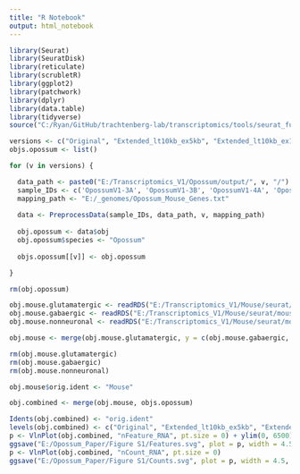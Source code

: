 ```yaml
---
title: "R Notebook"
output: html_notebook
---
```


```r

library(Seurat)
library(SeuratDisk)
library(reticulate)
library(scrubletR)
library(ggplot2)
library(patchwork)
library(dplyr)
library(data.table)
library(tidyverse)
source("C:/Ryan/GitHub/trachtenberg-lab/transcriptomics/tools/seurat_functions.R")

versions <- c("Original", "Extended_lt10kb_ex5kb", "Extended_lt10kb_ex10kb")
objs.opossum <- list()

for (v in versions) {

  data_path <- paste0("E:/Transcriptomics_V1/Opossum/output/", v, "/")
  sample_IDs <- c('OpossumV1-3A', 'OpossumV1-3B', 'OpossumV1-4A', 'OpossumV1-4B')
  mapping_path <- "E:/_genomes/Opossum_Mouse_Genes.txt"
  
  data <- PreprocessData(sample_IDs, data_path, v, mapping_path)
  
  obj.opossum <- data$obj
  obj.opossum$species <- "Opossum"
  
  objs.opossum[[v]] <- obj.opossum

}

rm(obj.opossum)

```


```r

obj.mouse.glutamatergic <- readRDS("E:/Transcriptomics_V1/Mouse/seurat/mouse_v1_P38_glutamatergic_processed.rds")
obj.mouse.gabaergic <- readRDS("E:/Transcriptomics_V1/Mouse/seurat/mouse_v1_P38_gabaergic_processed.rds")
obj.mouse.nonneuronal <- readRDS("E:/Transcriptomics_V1/Mouse/seurat/mouse_v1_P38_nonneuronal_processed.rds")

obj.mouse <- merge(obj.mouse.glutamatergic, y = c(obj.mouse.gabaergic, obj.mouse.nonneuronal))

rm(obj.mouse.glutamatergic)
rm(obj.mouse.gabaergic)
rm(obj.mouse.nonneuronal)

obj.mouse$orig.ident <- "Mouse"

```


```r

obj.combined <- merge(obj.mouse, objs.opossum)

```


```r

Idents(obj.combined) <- "orig.ident"
levels(obj.combined) <- c("Original", "Extended_lt10kb_ex5kb", "Extended_lt10kb_ex10kb", "Mouse")
p <- VlnPlot(obj.combined, "nFeature_RNA", pt.size = 0) + ylim(0, 6500)
ggsave("E:/Opossum_Paper/Figure S1/Features.svg", plot = p, width = 4.5, height = 5)
p <- VlnPlot(obj.combined, "nCount_RNA", pt.size = 0)
ggsave("E:/Opossum_Paper/Figure S1/Counts.svg", plot = p, width = 4.5, height = 5)

```















